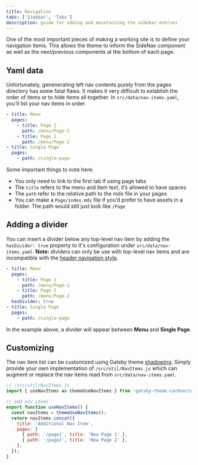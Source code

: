 ```yaml
---
title: Navigation
tabs: ['Sidebar', 'Tabs']
description: guide for adding and maintaining the sidebar entries
---
```


<PageDescription>

One of the most important pieces of making a working site is to define your
navigation items. This allows the theme to inform the SideNav component as well
as the next/previous components at the bottom of each page.

</PageDescription>

## Yaml data

Unfortunately, genenerating left nav contents purely from the pages directory
has some fatal flaws. It makes it very difficult to establish the order of items
or to hide items all together. In `src/data/nav-items.yaml`, you’ll list your
nav items in order.

```yaml
- title: Menu
  pages:
    - title: Page 1
      path: /menu/Page-1
    - title: Page 2
      path: /menu/Page-2
- title: Single Page
  pages:
    - path: /single-page
```

Some important things to note here:

- You only need to link to the first tab if using page tabs
- The `title` refers to the menu and item text, it’s allowed to have spaces
- The `path` refer to the relative path to the mdx file in your pages
- You can make a `Page/index.mdx` file if you’d prefer to have assets in a
  folder. The path would still just look like `/Page`

## Adding a divider

You can insert a divider below any top-level nav item by adding the `hasDivider: true` property to it's configuration under `src/data/nav-items.yaml`. **Note:** dividers can only be use with top-level nav items and are incompatible with the [header navigation style](/guides/configuration#navigation-style).

```yaml
- title: Menu
  pages:
    - title: Page 1
      path: /menu/Page-1
    - title: Page 2
      path: /menu/Page-2
  hasDivider: true
- title: Single Page
  pages:
    - path: /single-page
```

In the example above, a divider will appear between **Menu** and **Single
Page**.

## Customizing

The nav item list can be customized using Gatsby theme
[shadowing](/guides/shadowing). Simply provide your own implementation of
`/src/util/NavItems.js` which can augment or replace the nav items read from
`src/data/nav-items.yaml`.

```javascript
// /src/util/NavItems.js
import { useNavItems as themeUseNavItems } from 'gatsby-theme-carbon/src/util/NavItems';

// add nav items
export function useNavItems() {
  const navItems = themeUseNavItems();
  return navItems.concat({
    title: 'Additional Nav Item',
    pages: [
      { path: '/page1', title: 'New Page 1' },
      { path: '/page2', title: 'New Page 2' },
    ],
  });
}
```
